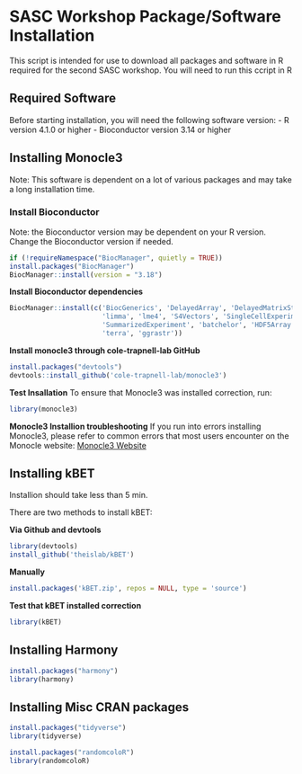 
# SASC Workshop Package/Software Installation 

This script is intended for use to download all packages and software 
in R required for the second SASC workshop. You will need to run this 
ccript in R

## Required Software 

Before starting installation, you will need the following software version:
- R version 4.1.0 or higher
- Bioconductor version 3.14 or higher


## Installing Monocle3 

Note: This software is dependent on a lot of various packages
and may take a long installation time. 


### Install Bioconductor

Note: the Bioconductor version may be dependent on your R version. 
Change the Bioconductor version if needed. 

```r
if (!requireNamespace("BiocManager", quietly = TRUE))
install.packages("BiocManager")
BiocManager::install(version = "3.18")
```

**Install Bioconductor dependencies**

```r
BiocManager::install(c('BiocGenerics', 'DelayedArray', 'DelayedMatrixStats',
                       'limma', 'lme4', 'S4Vectors', 'SingleCellExperiment',
                       'SummarizedExperiment', 'batchelor', 'HDF5Array',
                       'terra', 'ggrastr'))
```

**Install monocle3 through cole-trapnell-lab GitHub**

```r
install.packages("devtools")
devtools::install_github('cole-trapnell-lab/monocle3')
```


**Test Insallation**
To ensure that Monocle3 was installed correction, run:
```r
library(monocle3)
```


**Monocle3 Installion troubleshooting**
If you run into errors installing Monocle3, please refer to common errors that most
users encounter on the Monocle website: 
[Monocle3 Website](https://cole-trapnell-lab.github.io/monocle3/docs/installation/)


## Installing kBET

Installion should take less than 5 min. 

There are two methods to install kBET: 

**Via Github and devtools**

```r
library(devtools)
install_github('theislab/kBET')
```

**Manually**

```r
install.packages('kBET.zip', repos = NULL, type = 'source')
```

**Test that kBET installed correction**

```r
library(kBET)
```


## Installing Harmony 
```r
install.packages("harmony")
library(harmony)
```

## Installing Misc CRAN packages
```r
install.packages("tidyverse")
library(tidyverse)

install.packages("randomcoloR")
library(randomcoloR)
```
